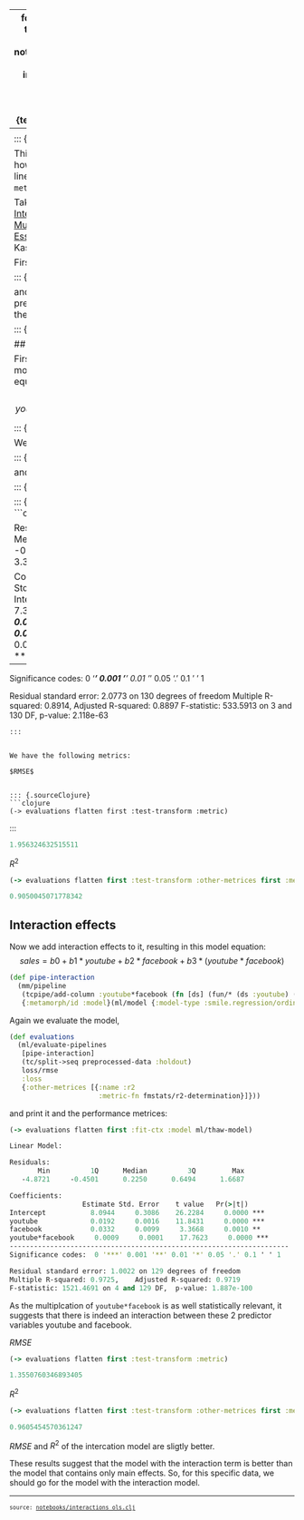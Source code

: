 
---
format:
  html:
    toc: true
    toc-depth: 4
    theme: [cosmo, notebooks/custom.scss]
    output-file: interactions_ols.html
code-block-background: true
include-in-header: {text: '<link rel = "icon" href = "data:," />'}
fontsize: 0.9em

---
<style></style><style>.printedClojure .sourceCode {
  background-color: transparent;
  border-style: none;
}
</style>
<script src="interactions_ols_files/md-default0.js" type="text/javascript"></script><script src="interactions_ols_files/md-default1.js" type="text/javascript"></script>

::: {.sourceClojure}
```clojure
(ns interactions-ols
  (:require [tablecloth.api :as tc]
            [tablecloth.pipeline :as tcpipe]
            [fastmath.stats :as fmstats]
            [tech.v3.datatype.functional :as fun]
            [scicloj.metamorph.core :as mm]
            [scicloj.metamorph.ml :as ml]
            [scicloj.metamorph.ml.loss :as loss]
            [scicloj.ml.smile.regression]
            [tech.v3.dataset.modelling :as modelling]
            [tech.v3.dataset.metamorph :as tmd.mm]
            [scicloj.kindly.v4.api :as kindly]
            [scicloj.kindly.v4.kind :as kind]))
```
:::


This examples shows how to do interactions in linear regression with `metamorph.ml`.

Taking ideas from: [Interaction Effect in Multiple Regression: Essentials](http://www.sthda.com/english/articles/40-regression-analysis/164-interaction-effect-in-multiple-regression-essentials/) by Alboukadel Kassambara

First we load the data:


::: {.sourceClojure}
```clojure
(def marketing
  (tc/dataset "https://github.com/scicloj/datarium-CSV/raw/main/data/marketing.csv.gz"
              {:key-fn keyword}))
```
:::


and do some preprocessing to set up the regression:


::: {.sourceClojure}
```clojure
(def preprocessed-data
  (-> marketing
      (tc/drop-columns [:newspaper])
      (modelling/set-inference-target :sales)))
```
:::


## Additive model

First we build an additive model, which model equation is
$$sales = b0 + b1 * youtube + b2 * facebook$$


::: {.sourceClojure}
```clojure
(def additive-pipeline
  (mm/pipeline
   {:metamorph/id :model}
   (ml/model {:model-type :smile.regression/ordinary-least-square})))
```
:::


We evaluate it, 


::: {.sourceClojure}
```clojure
(def evaluations
  (ml/evaluate-pipelines
   [additive-pipeline]
   (tc/split->seq preprocessed-data :holdout)
   loss/rmse
   :loss
   {:other-metrices [{:name :r2
                      :metric-fn fmstats/r2-determination}]}))
```
:::


and print the result:


::: {.sourceClojure}
```clojure
(-> evaluations flatten first :fit-ctx :model ml/thaw-model)
```
:::



::: {.printedClojure}
```clojure
Linear Model:

Residuals:
       Min          1Q      Median          3Q         Max
   -9.9277     -0.7546      0.3237      1.5599      3.3961

Coefficients:
                  Estimate Std. Error    t value   Pr(>|t|)
Intercept           3.3200     0.4538     7.3161     0.0000 ***
youtube             0.0479     0.0017    27.3873     0.0000 ***
facebook            0.1786     0.0102    17.4840     0.0000 ***
---------------------------------------------------------------------
Significance codes:  0 '***' 0.001 '**' 0.01 '*' 0.05 '.' 0.1 ' ' 1

Residual standard error: 2.0773 on 130 degrees of freedom
Multiple R-squared: 0.8914,    Adjusted R-squared: 0.8897
F-statistic: 533.5913 on 3 and 130 DF,  p-value: 2.118e-63

```
:::


We have the following metrics:

$RMSE$


::: {.sourceClojure}
```clojure
(-> evaluations flatten first :test-transform :metric)
```
:::



::: {.printedClojure}
```clojure
1.956324632515511

```
:::


$R^2$


::: {.sourceClojure}
```clojure
(-> evaluations flatten first :test-transform :other-metrices first :metric)
```
:::



::: {.printedClojure}
```clojure
0.9050045071778342

```
:::


## Interaction effects

Now we add interaction effects to it, resulting in this model equation:
$$sales = b0 + b1 * youtube + b2 * facebook + b3 * (youtube * facebook)$$


::: {.sourceClojure}
```clojure
(def pipe-interaction
  (mm/pipeline
   (tcpipe/add-column :youtube*facebook (fn [ds] (fun/* (ds :youtube) (ds :facebook))))
   {:metamorph/id :model}(ml/model {:model-type :smile.regression/ordinary-least-square})))
```
:::


Again we evaluate the model,


::: {.sourceClojure}
```clojure
(def evaluations
  (ml/evaluate-pipelines
   [pipe-interaction]
   (tc/split->seq preprocessed-data :holdout)
   loss/rmse
   :loss
   {:other-metrices [{:name :r2
                      :metric-fn fmstats/r2-determination}]}))
```
:::


and print it and the performance metrices:


::: {.sourceClojure}
```clojure
(-> evaluations flatten first :fit-ctx :model ml/thaw-model)
```
:::



::: {.printedClojure}
```clojure
Linear Model:

Residuals:
       Min          1Q      Median          3Q         Max
   -4.8721     -0.4501      0.2250      0.6494      1.6687

Coefficients:
                  Estimate Std. Error    t value   Pr(>|t|)
Intercept           8.0944     0.3086    26.2284     0.0000 ***
youtube             0.0192     0.0016    11.8431     0.0000 ***
facebook            0.0332     0.0099     3.3668     0.0010 **
youtube*facebook     0.0009     0.0001    17.7623     0.0000 ***
---------------------------------------------------------------------
Significance codes:  0 '***' 0.001 '**' 0.01 '*' 0.05 '.' 0.1 ' ' 1

Residual standard error: 1.0022 on 129 degrees of freedom
Multiple R-squared: 0.9725,    Adjusted R-squared: 0.9719
F-statistic: 1521.4691 on 4 and 129 DF,  p-value: 1.887e-100

```
:::


As the multiplcation of `youtube*facebook` is as well statistically relevant, it
suggests that there is indeed an interaction between these 2 predictor variables youtube and facebook.

$RMSE$


::: {.sourceClojure}
```clojure
(-> evaluations flatten first :test-transform :metric)
```
:::



::: {.printedClojure}
```clojure
1.3550760346893405

```
:::


$R^2$


::: {.sourceClojure}
```clojure
(-> evaluations flatten first :test-transform :other-metrices first :metric)
```
:::



::: {.printedClojure}
```clojure
0.9605454570361247

```
:::


$RMSE$ and $R^2$ of the intercation model are sligtly better.

These results suggest that the model with the interaction term is better than the model that contains only main effects.
So, for this specific data, we should go for the model with the interaction model.



```{=html}
<div style="background-color:grey;height:2px;width:100%;"></div>
```



```{=html}
<div><pre><small><small>source: <a href="https://github.com/scicloj/noj/blob/main/notebooks/interactions_ols.clj">notebooks/interactions_ols.clj</a></small></small></pre></div>
```
